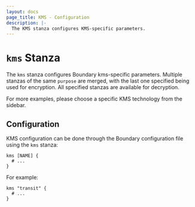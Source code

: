 ```yaml
---
layout: docs
page_title: KMS - Configuration
description: |-
  The KMS stanza configures KMS-specific parameters.
---
```


# `kms` Stanza

The `kms` stanza configures Boundary kms-specific parameters. Multiple stanzas
of the same `purpose` are merged, with the last one specified being used for
encryption. All specified stanzas are available for decryption.

For more examples, please choose a specific KMS technology from the sidebar.

## Configuration

KMS configuration can be done through the Boundary configuration file using the
`kms` stanza:

```hcl
kms [NAME] {
  # ...
}
```

For example:

```hcl
kms "transit" {
  # ...
}
```
